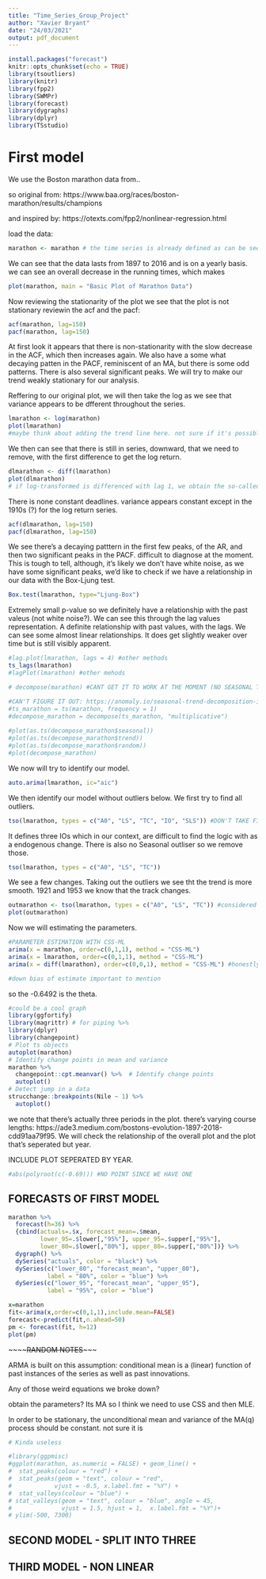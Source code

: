 ```yaml
---
title: "Time_Series_Group_Project"
author: "Xavier Bryant"
date: "24/03/2021"
output: pdf_document
---
```


```r
install.packages("forecast")
knitr::opts_chunk$set(echo = TRUE)
library(tsoutliers)
library(knitr)
library(fpp2)
library(SWMPr)
library(forecast)
library(dygraphs)
library(dplyr)
library(TSstudio)
```

# First model 

We use the Boston marathon data from.. 

so original from: https://www.baa.org/races/boston-marathon/results/champions

and inspired by: https://otexts.com/fpp2/nonlinear-regression.html


load the data:


```r
marathon <- marathon # the time series is already defined as can be seen below
```


We can see that the data lasts from 1897 to 2016 and is on a yearly basis. we can see an overall decrease in the running times, which makes



```r
plot(marathon, main = "Basic Plot of Marathon Data")
```

Now reviewing the stationarity of the plot we see that the plot is not stationary reviewin the acf and the pacf:

```r
acf(marathon, lag=150)
pacf(marathon, lag=150)
```

At first look it appears that there is non-stationarity with the slow decrease in the ACF, which then increases again. We also have a some what decaying patten in the PACF, reminiscent of an MA, but there is some odd patterns. There is also several significant peaks. We will try to make our trend weakly stationary for our analysis.

Reffering to our original plot, we will then take the log as we see that variance appears to be  dfferent throughout the series.


```r
lmarathon <- log(marathon)
plot(lmarathon)
#maybe think about adding the trend line here. not sure if it's possible.
```




We then can see that there is still in series, downward, that we need to remove, with the first difference to get the log return.



```r
dlmarathon <- diff(lmarathon)
plot(dlmarathon)
# if log-transformed is differenced with lag 1, we obtain the so-called log-return
```



There is none constant deadlines. variance appears constant except in the 1910s (?) for the log return series.



```r
acf(dlmarathon, lag=150)
pacf(dlmarathon, lag=150)
```


We see there's a decaying patttern in the first few peaks, of the AR, and then two significant peaks in the PACF. difficult to diagnose at the moment. This is tough to tell, although, it's likely we don't have white noise, as we have some significant peaks, we'd like to check if we have a relationship in our data with the Box-Ljung test.


```r
Box.test(lmarathon, type="Ljung-Box") 
```

Extremely small p-value so we definitely have a relationship with the past valeus (not white noise?). We can see this through the lag values representation. A definite relationship with past values, with the lags. We can see some almost linear relationships. It does get slightly weaker over time but is still visibly apparent.


```r
#lag.plot(lmarathon, lags = 4) #other methods
ts_lags(lmarathon) 
#lagPlot(lmarathon) #other mehods
```





```r
# decompose(marathon) #CANT GET IT TO WORK AT THE MOMENT (NO SEASONAL TREND), ATTEMPT TO SEPERATE TREND FROM RANDOM MOVEMENT, WOULD BE NICE THOUGH
```

```r
#CAN'T FIGURE IT OUT: https://anomaly.io/seasonal-trend-decomposition-in-r/index.html
#ts_marathon = ts(marathon, frequency = 1)
#decompose_marathon = decompose(ts_marathon, "multiplicative")
 
#plot(as.ts(decompose_marathon$seasonal))
#plot(as.ts(decompose_marathon$trend))
#plot(as.ts(decompose_marathon$random))
#plot(decompose_marathon)
```


We now will try to identify our model. 


```r
auto.arima(lmarathon, ic="aic")
```



We then identify our model without outliers below. We first try to find all outliers.



```r
tso(lmarathon, types = c("A0", "LS", "TC", "IO", "SLS")) #DON'T TAKE FIRST DIFFERENCE?
```


It defines three IOs which in our context, are difficult to find the logic with as a endogenous change. There is also no Seasonal outliser so we remove those.


```r
tso(lmarathon, types = c("A0", "LS", "TC"))
```



We see a few changes. Taking out the outliers we see tht the trend is more smooth. 1921 and 1953 we know that the track changes.


```r
outmarathon <- tso(lmarathon, types = c("A0", "LS", "TC")) #considered all the types of outlier possible
plot(outmarathon)
```


Now we will estimating the parameters.



```r
#PARAMETER ESTIMATION WITH CSS-ML
arima(x = marathon, order=c(0,1,1), method = "CSS-ML")
arima(x = lmarathon, order=c(0,1,1), method = "CSS-ML")
arima(x = diff(lmarathon), order=c(0,0,1), method = "CSS-ML") #honestly doesn't really change that much

#down bias of estimate important to mention
```

so the -0.6492 is the theta. 





```r
#could be a cool graph
library(ggfortify)
library(magrittr) # for piping %>%
library(dplyr)
library(changepoint)
# Plot ts objects
autoplot(marathon)
# Identify change points in mean and variance
marathon %>%
  changepoint::cpt.meanvar() %>%  # Identify change points
  autoplot()
# Detect jump in a data
strucchange::breakpoints(Nile ~ 1) %>%
  autoplot()
```


we note that there's actually three periods in the plot. there's varying course lengths: https://ade3.medium.com/bostons-evolution-1897-2018-cdd91aa79f95. We will check the relationship of the overall plot and the plot that's seperated but year. 

INCLUDE PLOT SEPERATED BY YEAR.






```r
#abs(polyroot(c(-0.69))) #NO POINT SINCE WE HAVE ONE
```


## FORECASTS OF FIRST MODEL

```r
marathon %>%
  forecast(h=36) %>%
  {cbind(actuals=.$x, forecast_mean=.$mean,
         lower_95=.$lower[,"95%"], upper_95=.$upper[,"95%"],
         lower_80=.$lower[,"80%"], upper_80=.$upper[,"80%"])} %>%
  dygraph() %>%
  dySeries("actuals", color = "black") %>%
  dySeries(c("lower_80", "forecast_mean", "upper_80"),
           label = "80%", color = "blue") %>%
  dySeries(c("lower_95", "forecast_mean", "upper_95"),
           label = "95%", color = "blue")
```

```r
x=marathon
fit<-arima(x,order=c(0,1,1),include.mean=FALSE)
forecast<-predict(fit,n.ahead=50)
pm <- forecast(fit, h=12)
plot(pm)
```



~~~~~~RANDOM NOTES~~~~~


ARMA is built on this assumption: conditional mean is a (linear) function of past instances
of the series as well as past innovations.

Any of those weird equations we broke down?

obtain the parameters? Its MA so I think we need to use CSS and then MLE.

In order to be stationary, the unconditional mean and variance of the
MA(q) process should be constant. not sure it is


```r

# Kinda useless

#library(ggpmisc)
#ggplot(marathon, as.numeric = FALSE) + geom_line() + 
#  stat_peaks(colour = "red") +
#  stat_peaks(geom = "text", colour = "red", 
#            vjust = -0.5, x.label.fmt = "%Y") +
#  stat_valleys(colour = "blue") +
# stat_valleys(geom = "text", colour = "blue", angle = 45,
#              vjust = 1.5, hjust = 1,  x.label.fmt = "%Y")+
# ylim(-500, 7300)
```



## SECOND MODEL - SPLIT INTO THREE



## THIRD MODEL - NON LINEAR 







